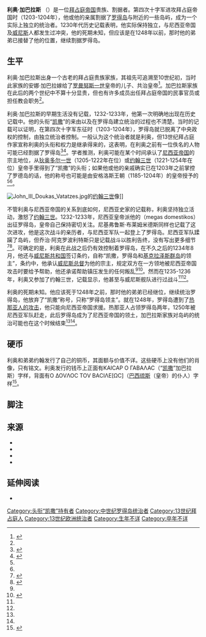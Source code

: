 {{short description|凯撒，罗得岛的割据者}}
{{Infobox royalty
| name         = 利奥·加巴拉斯（Λέων Γαβαλᾶς）
| title        = [[凯撒_(头衔)|凯撒]]，[[罗得岛|罗得岛]]的领主
| image        = 
| image_size   = 
| alt          = 
| caption      = 
| predecessor  = 
| successor    = {{link-en|约翰·加巴拉斯|John Gabalas}}
| reign        = 约1203年（存疑）–1248年以前
| reign-type   = 割据
| birth_date   = <!-- {{Birth date and age|YYYY|MM|DD|df=y}} -->
| birth_place  = 
| death_date   = <!-- {{Death date and age|YYYY|MM|DD|YYYY|MM|DD|df=y}} -->
| death_place  = 
}}
'''利奥·加巴拉斯''' （{{lang-el|{{lang|grc|Λέων Γαβαλᾶς}}}}）是一位[[東羅馬帝國|拜占庭帝国]]贵族、割据者。第四次十字军进攻拜占庭帝国时（1203-1204年），他或他的亲属割据了[[罗得岛|罗得岛]]与附近的一些岛屿，成为一个实际上独立的统治者。1230年代历史记载表明，他实际保持独立，与尼西亚帝国及[[威尼斯共和国|威尼斯]]人都发生过冲突，他的死期未知，但应该是在1248年以前，那时他的弟弟{{link-en|约翰·加巴拉斯|John Gabalas}}已接替了他的位置，继续割据罗得岛。

==生平==
利奥·加巴拉斯出身一个古老的拜占庭贵族家族，其祖先可追溯至10世纪初，当时此家族的安娜·加巴拉嫁给了[[羅曼努斯一世|罗曼努斯一世]]皇帝的儿子、共治皇帝{{link-en|斯蒂芬·勒卡潘努斯|Stephen Lekapenos|斯蒂芬}}<ref name="Cheynet">{{harvnb|Cheynet|1996|pp=150–151}}</ref>。加巴拉斯家族在此后的两个世纪中不算十分显贵，但也有许多成员出任拜占庭帝国的民事官员或担任教会职务<ref name="Cheynet"/>。

利奥·加巴拉斯的早期生活没有记载，1232-1233年，他第一次明确地出现在历史记载中。他的头衔“[[凯撒_(头衔)|凯撒]]”的来由以及在罗得岛建立统治的过程也不清楚。当时的记载可以证明，在第四次十字军东征时（1203-1204年），罗得岛就已脱离了中央政权的控制，由独立统治者控制。一般认为这个统治者就是利奥，但13世纪拜占庭作家{{link-en|尼基弗鲁斯·布莱姆米德斯|Nikephoros Blemmydes}}宣称利奥的头衔和权力是继承得来的，这表明，在利奥之前有一位佚名的人物可能已经割据了罗得岛<ref name="Hendy">{{harvnb|Hendy|1999|pp=648–649}}</ref><ref name="Macrides188">{{harvnb|Macrides|2007|p=188}}</ref>。学者推测，利奥可能在某个时间承认了[[尼西亚帝国|尼西亚帝国]]的宗主地位，从[[狄奥多尔一世_(拜占庭帝国)|狄奥多尔一世]]（1205-1222年在位）或[[约翰三世_(尼西亚帝国)|约翰三世]]（1221-1254年在位）皇帝手里得到了“凯撒”的头衔；如果他或他的亲戚确实已在1203年之前掌控了罗德岛的话，他的称号也可能是由安格洛斯王朝（1185-1204年）的皇帝授予的<ref name="Hendy"/><ref name="Macrides188"/>。

[[File:John_III_Doukas_Vatatzes.jpg|thumb]]的[[约翰三世_(尼西亚帝国)|约翰三世]]像]]

不管利奥与尼西亚帝国的关系到底如何，尼西亚史家{{link-en|乔治·阿克罗波利特斯|George Akropolites}}的记载称，利奥坚持独立活动，激怒了[[约翰三世_(尼西亚帝国)|约翰三世]]。1232-1233年，尼西亚皇帝派他的{{link-en|大统帅 (拜占庭帝国)|megas domestikos|大统帅}}（megas domestikos）{{link-en|安德洛尼卡·巴列奥略 (大将军)|Andronikos Palaiologos (megas domestikos)|安德洛尼卡·巴列奥略}}出征罗得岛，皇帝自己保持密切关注。尼基弗鲁斯·布莱姆米德斯同样也记载了这次进攻，他是这次战斗的亲历者，与尼西亚军队一起登上了罗得岛。尼西亚军队蹂躏了岛屿，但乔治·阿克罗波利特斯只是记载战斗以胜利告终，没有写出更多细节<ref name="Hendy648">{{harvnb|Hendy|1999|p=648}}</ref><ref>{{harvnb|Macrides|2007|pp=185, 187–188}}</ref>。可确定的是，利奥在此战之后仍有效控制着罗得岛，在不久之后的1234年8月，他还与[[威尼斯共和国|威尼斯共和国]]签订条约，自称“凯撒，罗得岛和[[基克拉泽斯|基克拉泽斯群岛]]的领主”，条约中，他承认[[威尼斯总督|威尼斯总督]]为他的宗主，规定双方在一方领地被尼西亚帝国攻击时要给予帮助，他还承诺帮助镇压{{link-en|干尼亚王国|Kingdom of Candia|威尼斯殖民下的克里特岛}}发生的任何叛乱<ref name="Hendy648"/><ref>{{harvnb|Setton|1976|p=52 (Note #37)}}</ref>。然而在1235-1236年，利奥又参加了约翰三世{{link-en|君士坦丁堡之围 (1235年)|Siege of Constantinople (1235)|进攻君士坦丁堡的战斗}}，记载显示，他甚至与威尼斯舰队进行过战斗<ref name="Macrides188"/><ref name="Hendy648"/>。

利奥的死期未知。他应该死于1248年之前，那时他的弟弟{{link-en|约翰·加巴拉斯|John Gabalas}}已经继位，继续统治罗得岛，他放弃了“凯撒”称号，只称“罗得岛领主”。就在1248年，罗得岛遭到了[[热那亚占领罗得岛|热那亚人的攻击]]，他只能向尼西亚帝国求援。热那亚人占领罗得岛两年，1250年被尼西亚军队赶走，此后罗得岛成为了尼西亚帝国的领土，加巴拉斯家族对岛屿的统治可能也在这个时候结束<ref name="Hendy"/><ref name="Macrides188"/>。

==硬币==
利奥和弟弟约翰发行了自己的铜币，其面额与价值不详。这些硬币上没有他们的肖像，只有铭文。利奥发行的钱币上正面有ΚΑΙϹΑΡ Ο ΓΑΒΑΛΑϹ（“[[凯撒_(头衔)|凯撒]]”加巴拉斯）字样，背面有Ο ΔΟVΛΟC ΤΟV ΒΑCΙΛΕ[ΩC]（[[巴西琉斯|巴西琉斯]]（皇帝）的仆人）字样<ref>{{harvnb|Hendy|1999|pp=649–650}}</ref>。

==脚注==
{{reflist|30em}}

==来源==
*{{cite book|last=Cheynet|first=Jean-Claude|title=Pouvoir et Contestations à Byzance (963–1210)|location=Paris, France|publisher=Publications de la Sorbonne|year=1996|language=fr|isbn=978-2-85944-168-5|url=https://books.google.com/books?id=vicqWvzRLkYC|access-date=2021-03-04|archive-date=2020-06-30|archive-url=https://web.archive.org/web/20200630233219/https://books.google.com/books?id=vicqWvzRLkYC}}
*{{cite book|last=Hendy|first=Michael F.|title=Catalogue of the Byzantine Coins in the Dumbarton Oaks Collection and in the Whittemore Collection, Volume 4: Alexius I to Michael VIII, 1081–1261 – Part 2: The Emperors of Nicaea and Their Contemporaries (1204–1261)|location=Washington, District of Columbia|publisher=[[Dumbarton_Oaks|Dumbarton Oaks]] Research Library and Collection|year=1999|isbn=0-88402-233-1}}
*{{cite book|last=Macrides|first=Ruth|title=George Akropolites: The History – Introduction, Translation and Commentary|location=Oxford, United Kingdom|publisher=Oxford University Press|year=2007|isbn=978-0-19-921067-1|url=https://books.google.com/books?id=v_0LdWboHXwC|access-date=2021-03-04|archive-date=2016-05-01|archive-url=https://web.archive.org/web/20160501090256/https://books.google.com/books?id=v_0LdWboHXwC}}
* {{The Papacy and the Levant | volume = 1}}

==延伸阅读==
* {{cite journal | last = Savvides | first = Alexis | title = Ἡ Ῥóδoς καὶ ἡ Δυναστεία τῶν Γαβαλάδων τὴν Περίoδo 1204-1250 μ.Χ. | journal = Δελτίoν τῆς Ἱστoρικῆς καὶ Ἐθνoγικῆς Ἐταιρείας τῆς Ἐλλάδoς | volume = 24 | year = 1981 | pages = 358–376 | language = Gr}}

{{DEFAULTSORT:Gabalas, Leo}}
{{拜占庭希腊}}
[[Category:头衔“凯撒”持有者|Category:头衔“凯撒”持有者]]
[[Category:中世纪罗得岛统治者|Category:中世纪罗得岛统治者]]
[[Category:13世纪拜占庭人|Category:13世纪拜占庭人]]
[[Category:13世纪欧洲统治者|Category:13世纪欧洲统治者]]
[[Category:生年不详|Category:生年不详]]
[[Category:卒年不详|Category:卒年不详]]